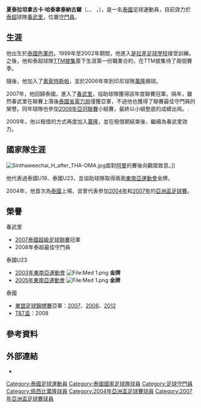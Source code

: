 {{Infobox football biography
| name = 夏泰拉坦拿古卡·哈泰拿泰納古爾<br />''Sinthaweechai Hathairattanakool''
| image = Sinthaveechai Hathairattanakool.jpg
| image_size = 200
| caption = 夏泰拉坦拿古卡·哈泰拿泰納古爾
| birth_date = {{birth date and age|1982|3|23}}
| birth_place = {{THA}}[[色軍府|色軍府]]
| height = {{height|meters=1.80}}
| currentclub  = [[春武里足球俱樂部|春武里]]
| clubnumber = 18
| position = [[守門員|守門員]]
| youthyears1 = 1999–2002
| youthclubs1 = [[是拉差足球俱樂部|是拉差足球學校]]
| years1 = 2002–2004
| clubs1 = [[TTM傳統足球俱樂部|TTM披集]]
| caps1  = 61
| goals1 = 1
| years2 = 2005
| clubs2 = [[奧索特斯帕北標足球俱樂部|奧索特斯帕]]
| caps2  = 29
| goals2 = 0
| years3 = 2006
| clubs3 = [[萬隆足球俱樂部|萬隆]]
| caps3  = 33
| goals3 = 0
| years4 = 2007–
| clubs4 = [[春武里足球俱樂部|春武里]]
| caps4  = 192
| goals4 = 0
| years5 = 2009
| clubs5 = → [[萬隆足球俱樂部|萬隆]] (外借)
| caps5  = 14
| goals5 = 0
| nationalyears1 = 2000–2001 
| nationalteam1 = 泰國U19
| nationalcaps1 = 9
| nationalgoals1 = 0
| nationalyears2 = 2002–2005 
| nationalteam2 = 泰國U23
| nationalcaps2 = 22
| nationalgoals2 = 0
| nationalyears3 = 2003–
| nationalteam3 = [[泰國國家足球隊|泰國]]
| nationalcaps3 = 76
| nationalgoals3 = 0
| medaltemplates = 
{{MedalSport | 男子[[足球|足球]] }} 
{{MedalCountry | {{THA}} }}  
{{MedalCompetition | [[東南亞運動會|東南亞運動會]] }} 
{{MedalGold | [[2003年東南亞運動會|2003年 河內]] | 男子足球 }}
{{MedalGold | [[2005年東南亞運動會|2005年 馬尼拉]] | 男子足球 }}
| club-update = 2013年6月16日
| nationalteam-update = 2013年10月16日
}}
'''夏泰拉坦拿古卡·哈泰拿泰納古爾'''（{{lang-en|'''Sinthaweechai Hathairattanakool'''}}、{{lang-th|'''สินทวีชัย หทัยรัตนกุล'''}}、{{RTGS|'''Sinthawichai Hathairattanakun'''}} ，{{bd|1982年|3月23日|catIdx=Hathairattanakool, Sinthaweechai}}），是一名[[泰國|泰國]]足球運動員，目前效力於[[泰國超級足球聯賽|泰超]]球隊[[春武里足球俱樂部|春武里]]，位置[[守門員|守門員]]。

== 生涯 ==
他出生於[[泰國|泰國]][[色軍府|色軍府]]。1999年至2002年期間，他進入[[是拉差足球俱樂部|是拉差足球學校]]接受訓練。之後，他和泰超球隊[[TTM傳統足球俱樂部|TTM披集]]簽下生涯第一份職業合約，在TTM披集待了兩個賽季。

隨後，他加入了[[奧索特斯帕北標足球俱樂部|奧索特斯帕]]，並於2006年來到印尼球隊[[萬隆足球俱樂部|萬隆]]踢球。

2007年，他回歸泰國，進入了[[春武里足球俱樂部|春武里]]，協助球隊獲得該年度聯賽冠軍。隔年，雖然春武里在聯賽上落後[[武里南聯足球俱樂部|泰國省電力局]]僅獲亞軍，不過他也獲得了聯賽最佳守門員的榮譽。同年球隊也參加[[2008年亞足聯冠軍聯賽|2008年亞冠聯賽]]小組賽，最終以小組墊底的成績出局。.

2009年，他以租借的方式再度加入[[萬隆足球俱樂部|萬隆]]，並在租借期結束後，繼續為春武里效力。

== 國家隊生涯 ==
[[File:Sinthaweechai_H_after_THA-OMA.jpg|thumb]]面對[[阿曼國家足球隊|阿曼]]的賽後向觀眾致意。]]

他代表過泰國U19、泰國U23，並協助球隊取得兩面[[東南亞運動會|東南亞運動會]]金牌。

2004年，他首次為[[泰國國家足球隊|泰國]]上場，並曾代表參加[[2004年亞洲盃足球賽|2004年]]和[[2007年亞洲盃足球賽|2007年]]的[[亞洲盃足球賽|亞洲盃足球賽]]。

== 榮譽 ==
; 春武里
* [[2007泰國超級足球聯賽|2007泰國超級足球聯賽]]冠軍
* 2008年泰超最佳守門員
; 泰國U23
* [[2003年東南亞運動會|2003年東南亞運動會]] [[File:Med_1.png|File:Med 1.png]] '''金牌'''  
* [[2005年東南亞運動會|2005年東南亞運動會]] [[File:Med_1.png|File:Med 1.png]] '''金牌'''  
; 泰國
* [[東盟足球錦標賽|東盟足球錦標賽]]亞軍：[[2007年東盟足球錦標賽|2007]]、[[2008年鈴木盃|2008]]、[[2012年鈴木盃|2012]] 
* [[VFF盃|T&T盃]]：2008

== 參考資料 ==
{{Reflist}}

== 外部連結 ==
* {{NFT player|pid=6603}}

{{DEFAULTSORT:Hathairattanakool, Sinthaweechai}}
[[Category:泰國足球運動員|Category:泰國足球運動員]]
[[Category:泰國國家足球隊球員|Category:泰國國家足球隊球員]]
[[Category:足球守門員|Category:足球守門員]]
[[Category:佩西比萬隆球員|Category:佩西比萬隆球員]]
[[Category:2004年亞洲盃足球賽球員|Category:2004年亞洲盃足球賽球員]]
[[Category:2007年亞洲盃足球賽球員|Category:2007年亞洲盃足球賽球員]]